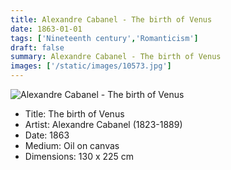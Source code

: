 ```yaml
---
title: Alexandre Cabanel - The birth of Venus
date: 1863-01-01
tags: ['Nineteenth century','Romanticism']
draft: false
summary: Alexandre Cabanel - The birth of Venus
images: ['/static/images/10573.jpg']
---
```


![Alexandre Cabanel - The birth of Venus](/static/images/10573.jpg)

* Title: The birth of Venus
* Artist: Alexandre Cabanel (1823-1889)
* Date: 1863
* Medium: Oil on canvas
* Dimensions: 130 x 225 cm


